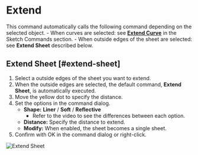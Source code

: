 
# Extend

<Reference shortcut="" command="Extend" button="" />

This command automatically calls the following command depending on the selected object.
    - When curves are selected: see [**Extend Curve**](../sketch/extend) in the Sketch Commands section.
    - When outside edges of the sheet are selected: see **Extend Sheet** described below.

## Extend Sheet [#extend-sheet]

1. Select a outside edges of the sheet you want to extend.
2. When the outside edges are selected, the default command, **Extend Sheet**, is automatically executed.
3. Move the yellow dot to specify the distance.
4. Set the options in the command dialog.
    - **Shape:** **Liner** /  **Soft** /  **Reflective**
        - Refer to the video to see the differences between each option.
    - **Distance:** Specify the distance to extend.
    - **Modify:** When enabled, the sheet becomes a single sheet.
5. Confirm with OK in the command dialog or right-click.

![Extend Sheet](/img/extend-sheet.gif)
